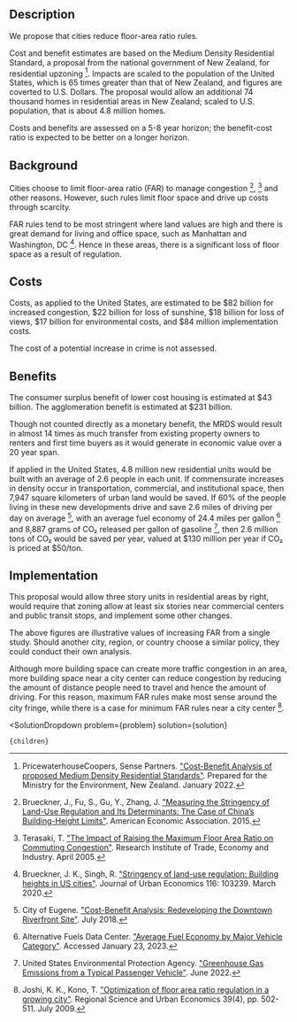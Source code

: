 

## Description

We propose that cities reduce floor-area ratio rules.

Cost and benefit estimates are based on the Medium Density Residential Standard, a proposal from the national government of New Zealand, for residential upzoning [^"1"]. Impacts are scaled to the population of the United States, which is 65 times greater than that of New Zealand, and figures are coverted to U.S. Dollars. The proposal would allow an additional 74 thousand homes in residential areas in New Zealand; scaled to U.S. population, that is about 4.8 million homes.

Costs and benefits are assessed on a 5-8 year horizon; the benefit-cost ratio is expected to be better on a longer horizon.


## Background

Cities choose to limit floor-area ratio (FAR) to manage congestion [^"7"], [^"33"] and other reasons. However, such rules limit floor space and drive up costs through scarcity.

FAR rules tend to be most stringent where land values are high and there is great demand for living and office space, such as Manhattan and Washington, DC [^"6"]. Hence in these areas, there is a significant loss of floor space as a result of regulation.


## Costs

Costs, as applied to the United States, are estimated to be $82 billion for increased congestion, $22 billion for loss of sunshine, $18 billion for loss of views, $17 billion for environmental costs, and $84 million implementation costs.

The cost of a potential increase in crime is not assessed.


## Benefits

The consumer surplus benefit of lower cost housing is estimated at $43 billion. The agglomeration benefit is estimated at $231 billion.

Though not counted directly as a monetary benefit, the MRDS would result in almost 14 times as much transfer from existing property owners to renters and first time buyers as it would generate in economic value over a 20 year span.

If applied in the United States, 4.8 million new residential units would be built with an average of 2.6 people in each unit. If commensurate increases in density occur in transportation, commercial, and institutional space, then 7,947 square kilometers of urban land would be saved. If 60% of the people living in these new developments drive and save 2.6 miles of driving per day on average [^"2"], with an average fuel economy of 24.4 miles per gallon [^"3"] and 8,887 grams of CO₂ released per gallon of gasoline [^"4"], then 2.6 million tons of CO₂ would be saved per year, valued at $130 million per year if CO₂ is priced at $50/ton.


## Implementation

This proposal would allow three story units in residential areas by right, would require that zoning allow at least six stories near commercial centers and public transit stops, and implement some other changes.

The above figures are illustrative values of increasing FAR from a single study. Should another city, region, or country choose a similar policy, they could conduct their own analysis.

Although more building space can create more traffic congestion in an area, more building space near a city center can reduce congestion by reducing the amount of distance people need to travel and hence the amount of driving. For this reason, maximum FAR rules make most sense around the city fringe, while there is a case for minimum FAR rules near a city center [^"24"].

[^"1"]: PricewaterhouseCoopers, Sense Partners. ["Cost-Benefit Analysis of proposed Medium Density Residential Standards"](https://environment.govt.nz/assets/publications/Cost-benefit-analysis-of-proposed-MDRS-Jan-22.pdf). Prepared for the Ministry for the Environment, New Zealand. January 2022.

[^"2"]: City of Eugene. ["Cost-Benefit Analysis: Redeveloping the Downtown Riverfront Site"](https://eugene-or.gov/DocumentCenter/View/41336/Downtown-Riverfront-Cost-Benefit-Analysis-July-3-2018-?bidId=). July 2018.

[^"3"]: Alternative Fuels Data Center. ["Average Fuel Economy by Major Vehicle Category"](https://afdc.energy.gov/data/10310). Accessed January 23, 2023.

[^"4"]: United States Environmental Protection Agency. ["Greenhouse Gas Emissions from a Typical Passenger Vehicle"](https://www.epa.gov/greenvehicles/greenhouse-gas-emissions-typical-passenger-vehicle). June 2022.

[^"6"]: Brueckner, J. K., Singh, R. ["Stringency of land-use regulation: Building heights in US cities"](https://www.sciencedirect.com/science/article/abs/pii/S0094119020300103). Journal of Urban Economics 116: 103239. March 2020.

[^"7"]: Brueckner, J., Fu, S., Gu, Y., Zhang, J. ["Measuring the Stringency of Land-Use Regulation and Its Determinants: The Case of China’s Building-Height Limits"](https://www.semanticscholar.org/paper/Measuring-the-Stringency-of-Land-Use-Regulation-and-Brueckner-Fu/c31f9c68b035d1c5b4bf1f935229cdb5b8164973). American Economic Association. 2015.

[^"24"]: Joshi, K. K., Kono, T. ["Optimization of floor area ratio regulation in a growing city"](https://www.sciencedirect.com/science/article/abs/pii/S0166046209000155). Regional Science and Urban Economics 39(4), pp. 502-511. July 2009.

[^"33"]: Terasaki, T. ["The Impact of Raising the Maximum Floor Area Ratio on Commuting Congestion"](https://www.rieti.go.jp/en/publications/summary/05040001.html). Research Institute of Trade, Economy and Industry. April 2005.



  <SolutionDropdown 
    problem={problem} 
    solution={solution}
  >
    {children}
  </SolutionDropdown>